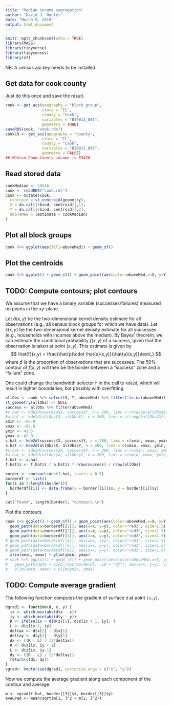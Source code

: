 ```yaml
---
title: "Median income segregation"
author: "David J. Hunter"
date: "March 9, 2019"
output: html_document
---
```


```r
knitr::opts_chunk$set(echo = TRUE)
library(MASS)
library(tidyverse)
library(tidycensus)
library(sf)
```

NB: A census api key needs to be installed

## Get data for cook county

Just do this once and save the result.

```r
cook <- get_acs(geography = "block group", 
                state = "IL", 
                county = "Cook", 
                variables = "B19013_001",
                geometry = TRUE)
saveRDS(cook, "cook.rds")
cookCO <- get_acs(geography = "county", 
                state = "IL", 
                county = "Cook", 
                variables = "B19013_001",
                geometry = FALSE)
## Median Cook County income is 59426
```

## Read stored data

```r
cookMedian <- 59246
cook <- readRDS("cook.rds")
cook <- mutate(cook,
  centroid = st_centroid(geometry),
  X = do.call(rbind, centroid)[,1],
  Y = do.call(rbind, centroid)[,2],
  aboveMed = (estimate > cookMedian)
)
```

## Plot all block groups

```r
cook %>% ggplot(aes(fill=aboveMed)) + geom_sf()
```

## Plot the centroids

```r
cook %>% ggplot() + geom_sf() + geom_point(aes(color=aboveMed,x=X, y=Y))
```

## TODO: Compute contours; plot contours

We assume that we have a binary variable (successes/failures) measured on points in the $xy$-plane.

Let $\hat{a}(x,y)$ be the two-dimensional kernel density estimate for all observations (e.g., all census block groups for which we have data). Let $\hat{s}(x,y)$ be the two-dimensional kernel density estimate for all successes (e.g., households with incomes above the median). By Bayes' theorem, we can estimate the conditional probability $f(x,y)$ of a success, given that the observation is taken at point $(x,y)$. This estimate is given by
$$
\hat{f}(x,y) = \frac{\hat{p}\cdot \hat{s}(x,y)}{\hat{a}(x,y)}\text{,}
$$
where $\hat{p}$ is the proportion of observations that are successes. The 50% contour of $\hat{f}(x,y)$ will then be the border between a "success" zone and a "failure" zone.

One could change the bandwidth selector `h` in the call to `kde2d`, which will result in tighter boundaries, but possibly with overfitting. 

```r
allObs <- cook %>% select(X, Y, aboveMed) %>% filter(!is.na(aboveMed))
st_geometry(allObs) <- NULL
success <- allObs %>% filter(aboveMed)
#s.hat <- kde2d(success$X, success$Y, n = 200, lims = c(range(allObs$X), range(allObs$Y)))
#a.hat <- kde2d(allObs$X, allObs$Y, n = 200, lims = c(range(allObs$X), range(allObs$Y)))
xmin <- -87.9
xmax <- -87.6
ymin <- 41.5
ymax <- 42.0
s.hat <- kde2d(success$X, success$Y, n = 200, lims = c(xmin, xmax, ymin, ymax))
a.hat <- kde2d(allObs$X, allObs$Y, n = 200, lims = c(xmin, xmax, ymin, ymax))
#s.hat <- kde2d(success$X, success$Y, n = 200, lims = c(xmin, xmax, ymin, ymax), h=0.06)
#a.hat <- kde2d(allObs$X, allObs$Y, n = 200, lims = c(xmin, xmax, ymin, ymax), h=0.06)
f.hat <- s.hat
f.hat$z <- f.hat$z / a.hat$z * nrow(success) / nrow(allObs)

border <- contourLines(f.hat, levels = 0.5)
borderdf <- list()
for(i in 1:length(border)){
  borderdf[[i]] <- data.frame(x = border[[i]]$x, y = border[[i]]$y)
}

cat("Found", length(border), "contours.\n")
```

Plot the contours.

```r
cook %>% ggplot() + geom_sf() + geom_point(aes(color=aboveMed,x=X, y=Y)) +
  geom_path(data=borderdf[[1]], aes(x=x, y=y), color="red3", size=1.5) +
  geom_path(data=borderdf[[2]], aes(x=x, y=y), color="red3", size=1.5) +
  geom_path(data=borderdf[[3]], aes(x=x, y=y), color="red3", size=1.5) +
# geom_path(data=borderdf[[4]], aes(x=x, y=y), color="red3", size=1.5) +
# geom_path(data=borderdf[[5]], aes(x=x, y=y), color="red3", size=1.5) +
# geom_path(data=borderdf[[6]], aes(x=x, y=y), color="red3", size=1.5) +
  xlim(xmin, xmax) + ylim(ymin, ymax)
# cook %>% ggplot() + geom_sf() + geom_point(aes(color=aboveMed,x=X, y=Y)) +
#   geom_path(data = bind_rows(borderdf, .id = "df"), aes(x=x, y=y), color="red3", size=1.5) +
#   xlim(xmin, xmax) + ylim(ymin, ymax)
```


## TODO: Compute average gradient

The following function computes the gradient of surface `d` at point `(x,y)`.

```r
dgrad1 <- function(d, x, y) {
  ix <- which.min(abs(d$x - x))
  iy <- which.min(abs(d$y - y))
  R <- ifelse(ix < dim(z)[1], d$z[ix + 1, iy], )
  L <- d$z[ix-1, iy]
  deltax <- d$x[2] - d$x[1]
  deltay <- d$y[2] - d$y[1]
  dx <- ((R - L) / (2*deltax))
  R <- d$z[ix, iy + 1]
  L <- d$z[ix, iy-1]
  dy <- ((R - L) / (2*deltay))
  return(c(dx, dy))
}
vgrad<- Vectorize(dgrad1, vectorize.args = c("x", "y"))
```

Now we compute the average gradient along each component of the contour and average. 

```
m <- vgrad(f.hat, border[[3]]$x, border[[3]]$y)
aveGrad <- mean(sqrt(m[1, ]^2 + m[2, ]^2))
```

